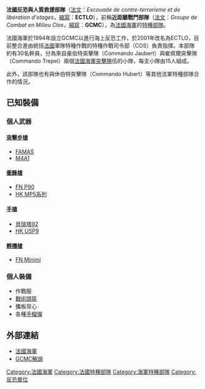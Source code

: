 {{NoteTA
|G1=Firearms
|G2=Military
|G3=長度單位
|G4=地區用語
|G5=地名
}}
'''法國反恐與人質救援部隊'''（[[法文|法文]]：''Escouade de contre-terrorisme et de libération d'otages''，[[縮寫|縮寫]]：'''ECTLO'''），前稱'''近距離戰鬥部隊'''（[[法文|法文]]：''Groupe de Combat en Milieu Clos''，[[縮寫|縮寫]]：'''GCMC'''），為[[法國海軍|法國海軍]]的[[特種部隊|特種部隊]]。

法國海軍於1994年設立GCMC以進行海上反恐工作，於2001年改名為ECTLO，目前整合進{{tsl|en|COFUSCO}}由統括[[法國|法國]]軍隊特種作戰的特種作戰司令部（COS）負責指揮。本部隊約有30名幹員，分為來自豪伯特突擊隊（Commando Jaubert）與崔佩爾突擊隊（Commando Trepel）兩個[[法國海軍突擊隊|法國海軍突擊隊]]伍的小隊，每支小隊由15人組成。

此外，該部隊也有與休伯特突擊隊（Commando Hubert）等其他法軍特種部隊合作的情況。

== 已知裝備 ==

===個人武器===
====[[突擊步槍|突擊步槍]]====
* [[FAMAS突擊步槍|FAMAS]]
* [[M4卡賓槍|M4A1]]
====[[衝鋒槍|衝鋒槍]]====
* [[FN_P90衝鋒槍|FN P90]]
* [[HK_MP5冲锋枪|HK MP5系列]]
====[[手槍|手槍]]====
* [[貝瑞塔92手槍|貝瑞塔92]]
* [[HK_USP手槍|HK USP9]]
====[[輕機槍|輕機槍]]====
* [[FN_Minimi輕機槍|FN Minimi]]

===個人裝備===
* 作戰服
* [[戰術頭盔|戰術頭盔]]
* 攜板背心
* 各種[[手榴彈|手榴彈]]

==外部連結==
*[http://www.defense.gouv.fr/marine/decouverte/forces/fusiliers_et_commandos/les_fusiliers_marins_et_les_commandos_marine 法國海軍] {{Wayback|url=http://www.defense.gouv.fr/marine/decouverte/forces/fusiliers_et_commandos/les_fusiliers_marins_et_les_commandos_marine |date=20210128124953 }} 
*[https://web.archive.org/web/20040223090921/http://le.cos.free.fr/ecmc.htm GCMC解說] 

[[Category:法國海軍|Category:法國海軍]]
[[Category:法國特種部隊|Category:法國特種部隊]]
[[Category:海軍特種部隊|Category:海軍特種部隊]]
[[Category:反恐單位|Category:反恐單位]]